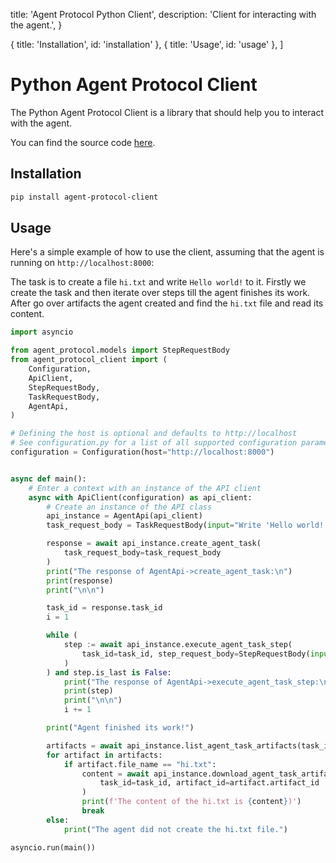   title: 'Agent Protocol Python Client',
  description: 'Client for interacting with the agent.',
}

  { title: 'Installation', id: 'installation' },
  { title: 'Usage', id: 'usage' },
]

# Python Agent Protocol Client

The Python Agent Protocol Client is a library that should help you to interact with the agent.

You can find the source code [here](https://github.com/AI-Engineer-Foundation/agent-protocol-client-python/tree/main).

## Installation

```bash
pip install agent-protocol-client
```

## Usage

Here's a simple example of how to use the client, assuming that the agent is running on `http://localhost:8000`:

The task is to create a file `hi.txt` and write `Hello world!` to it. Firstly we create the task and then iterate over steps till the agent finishes its work. After go over artifacts the agent created and find the `hi.txt` file and read its content.

```python
import asyncio

from agent_protocol.models import StepRequestBody
from agent_protocol_client import (
    Configuration,
    ApiClient,
    StepRequestBody,
    TaskRequestBody,
    AgentApi,
)

# Defining the host is optional and defaults to http://localhost
# See configuration.py for a list of all supported configuration parameters.
configuration = Configuration(host="http://localhost:8000")


async def main():
    # Enter a context with an instance of the API client
    async with ApiClient(configuration) as api_client:
        # Create an instance of the API class
        api_instance = AgentApi(api_client)
        task_request_body = TaskRequestBody(input="Write 'Hello world!' to hi.txt.")

        response = await api_instance.create_agent_task(
            task_request_body=task_request_body
        )
        print("The response of AgentApi->create_agent_task:\n")
        print(response)
        print("\n\n")

        task_id = response.task_id
        i = 1

        while (
            step := await api_instance.execute_agent_task_step(
                task_id=task_id, step_request_body=StepRequestBody(input=i)
            )
        ) and step.is_last is False:
            print("The response of AgentApi->execute_agent_task_step:\n")
            print(step)
            print("\n\n")
            i += 1

        print("Agent finished its work!")

        artifacts = await api_instance.list_agent_task_artifacts(task_id=task_id)
        for artifact in artifacts:
            if artifact.file_name == "hi.txt":
                content = await api_instance.download_agent_task_artifact(
                    task_id=task_id, artifact_id=artifact.artifact_id
                )
                print(f'The content of the hi.txt is {content})')
                break
        else:
            print("The agent did not create the hi.txt file.")

asyncio.run(main())
```
